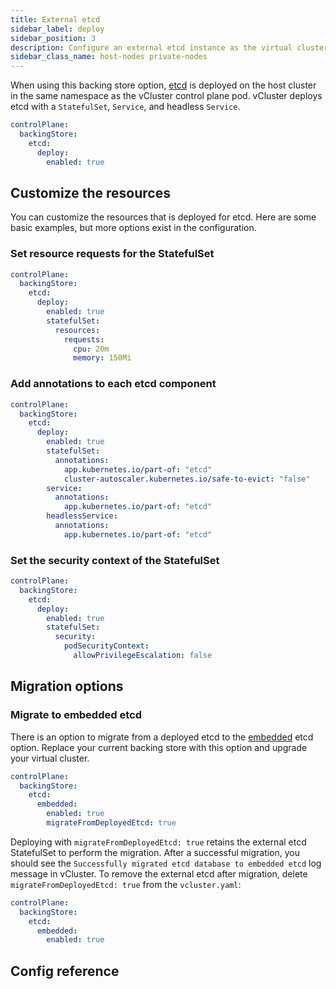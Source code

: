 ```yaml
---
title: External etcd
sidebar_label: deploy
sidebar_position: 3
description: Configure an external etcd instance as the virtual cluster's backing store.
sidebar_class_name: host-nodes private-nodes
---
```




<TenancySupport hostNodes="true" privateNodes="true" />

When using this backing store option, [etcd](https://etcd.io/) is deployed on the host cluster in the same namespace as the vCluster control plane pod. vCluster deploys etcd with a `StatefulSet`, `Service`, and headless `Service`.

```yaml
controlPlane:
  backingStore:
    etcd:
      deploy:
        enabled: true
```

## Customize the resources

You can customize the resources that is deployed for etcd. Here are some basic examples, but more options exist in the configuration.

### Set resource requests for the StatefulSet

```yaml
controlPlane:
  backingStore:
    etcd:
      deploy:
        enabled: true
        statefulSet:
          resources:
            requests:
              cpu: 20m
              memory: 150Mi
```

### Add annotations to each etcd component

```yaml
controlPlane:
  backingStore:
    etcd:
      deploy:
        enabled: true
        statefulSet:
          annotations:
            app.kubernetes.io/part-of: "etcd"
            cluster-autoscaler.kubernetes.io/safe-to-evict: "false"
        service:
          annotations:
            app.kubernetes.io/part-of: "etcd"
        headlessService:
          annotations:
            app.kubernetes.io/part-of: "etcd"
```

### Set the security context of the StatefulSet

```yaml
controlPlane:
  backingStore:
    etcd:
      deploy:
        enabled: true
        statefulSet:
          security:
            podSecurityContext:
              allowPrivilegeEscalation: false
```

## Migration options

### Migrate to embedded etcd

<ProAdmonition />

There is an option to migrate from a deployed etcd to the [embedded](/vcluster/next/configure/vcluster-yaml/control-plane/components/backing-store/etcd/embedded) etcd option. Replace your current backing store with this option and upgrade your virtual cluster.

```yaml title="vcluster.yaml"
controlPlane:
  backingStore:
    etcd:
      embedded:
        enabled: true
        migrateFromDeployedEtcd: true
```

Deploying with `migrateFromDeployedEtcd: true` retains the external etcd StatefulSet to perform the migration.  After a successful migration, you should see the `Successfully migrated etcd database to embedded etcd` log message in vCluster.
To remove the external etcd after migration, delete `migrateFromDeployedEtcd: true` from the `vcluster.yaml`:

```yaml title="vcluster.yaml after etcd migration"
controlPlane:
  backingStore:
    etcd:
      embedded:
        enabled: true
```

## Config reference

<ConfigReference/>

